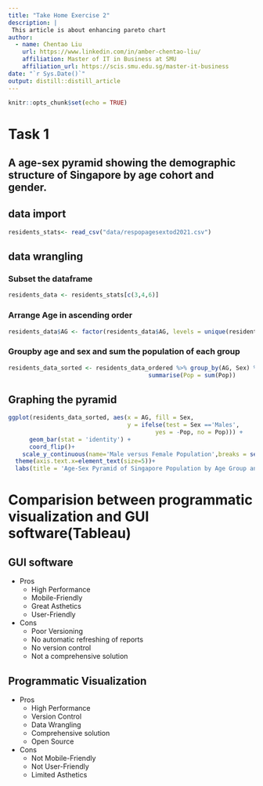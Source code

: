 ```yaml
---
title: "Take Home Exercise 2"
description: |
 This article is about enhancing pareto chart
author:
  - name: Chentao Liu
    url: https://www.linkedin.com/in/amber-chentao-liu/
    affiliation: Master of IT in Business at SMU
    affiliation_url: https://scis.smu.edu.sg/master-it-business
date: "`r Sys.Date()`"
output: distill::distill_article
---
```


```r
knitr::opts_chunk$set(echo = TRUE)
```

# Task 1

## A age-sex pyramid showing the demographic structure of Singapore by age cohort and gender.
## data import
```r
residents_stats<- read_csv("data/respopagesextod2021.csv")
```
## data wrangling

### Subset the dataframe
```r
residents_data <- residents_stats[c(3,4,6)]
```

### Arrange Age in ascending order
```r
residents_data$AG <- factor(residents_data$AG, levels = unique(residents$AG),ordered = TRUE)
``` 

### Groupby age and sex and sum the population of each group
```r
residents_data_sorted <- residents_data_ordered %>% group_by(AG, Sex) %>%
                                        summarise(Pop = sum(Pop))
```

## Graphing the pyramid
```r
ggplot(residents_data_sorted, aes(x = AG, fill = Sex,
                                  y = ifelse(test = Sex =='Males',
                                          yes = -Pop, no = Pop))) +
      geom_bar(stat = 'identity') +
      coord_flip()+
    scale_y_continuous(name='Male versus Female Population',breaks = seq(-160000,160000,20000),labels =abs(seq(-160000,160000,20000)))+
  theme(axis.text.x=element_text(size=5))+
  labs(title = 'Age-Sex Pyramid of Singapore Population by Age Group and Sex', x='Age Group')
```
# Comparision between programmatic visualization and GUI software(Tableau)

## GUI software

* Pros
  + High Performance
  + Mobile-Friendly
  + Great Asthetics
  + User-Friendly
* Cons
  + Poor Versioning
  + No automatic refreshing of reports
  + No version control
  + Not a comprehensive solution
  
## Programmatic Visualization

* Pros
  + High Performance
  + Version Control
  + Data Wrangling
  + Comprehensive solution
  + Open Source
  
* Cons
  + Not Mobile-Friendly
  + Not User-Friendly
  + Limited Asthetics
  
  

